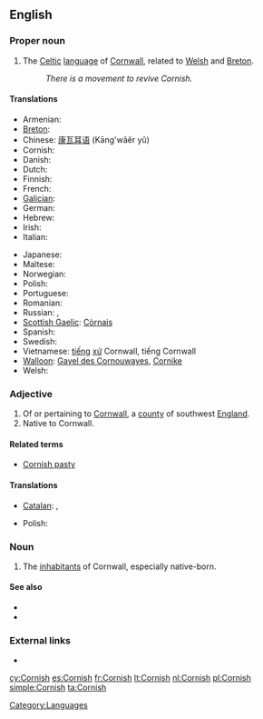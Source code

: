 ==English==

===Proper noun===
{{wikipedia}}
{{en-proper noun}}

# The [[Celtic]] [[language]] of [[Cornwall]], related to [[Welsh]] and [[Breton]].
#: ''There is a movement to revive Cornish.''

====Translations====
{{trans-top|Language}}
* Armenian: {{t-|hy|կոռներեն|tr=koṙneren}}
* [[Breton]]: {{t|br|kerneveureg|xs=Breton}}
* Chinese: [[康瓦耳语]] (Kāng'wǎěr yǔ)
* Cornish: {{t+|kw|Kernewek|xs=Cornish}}
* Danish: {{t|da|kornisk}}
* Dutch: {{t+|nl|Cornisch}}
* Finnish: {{t-|fi|korni}}
* French: {{t|fr|cornique|m}}
* [[Galician]]: {{t+|gl|córnico|xs=Galician}}
* German: {{t+|de|Kornisch|n}}
* Hebrew: {{t|he|קורנית}}
* Irish: {{t-|ga|Coirnis|xs=Irish}}
* Italian: {{t|it|cornovagliese}}
{{trans-mid}}
* Japanese: {{t+|ja|コーンウォール語|tr=kōnwōru go}}
* Maltese: {{t|mt|korniku|xs=Maltese}}
* Norwegian: {{t|no|kornisk}}
* Polish: {{t-|pl|kornwalijski|m}}
* Portuguese: {{t+|pt|córnico}}
* Romanian: {{t-|ro|cornică}}
* Russian: {{t|ru|корнуэльский|tr=kornuél’skij}}, {{t|ru|корнский}}
* [[Scottish Gaelic]]: [[Còrnais]]
* Spanish: {{t+|es|córnico}}
* Swedish: {{t+|sv|korniska}}
* Vietnamese: [[tiếng]] [[xứ]] Cornwall, tiếng Cornwall
* [[Walloon]]: [[Gayel des Cornouwayes]], [[Cornike]]
* Welsh: {{t|cy|Cernyweg|xs=Welsh}}
{{trans-bottom}}

===Adjective===
{{en-adj|-}}

# Of or pertaining to [[Cornwall]], a [[county]] of southwest [[England]].
# Native to Cornwall.

====Related terms====
* [[Cornish pasty]]

====Translations====
{{trans-top|of Cornwall}}
* [[Catalan]]: {{t|ca|còrnic|m}}, {{t|ca|cornuallès|m}}
{{trans-mid}}
* Polish: {{t-|pl|kornwalijski|m}}
{{trans-bottom}}

{{trans-top|native to Cornwall}}
{{trans-mid}}
{{trans-bottom}}

===Noun===
{{en-plural-noun}}

# {{context|collectively}} The [[inhabitant]]s of Cornwall, especially native-born.

====See also====
{{interwiktionary|code=kw}}
* {{websters-online}}
* {{langcat}}

===External links===
* {{ISO 639|link=Ethnologue|1code=kw|code=cor}}

[[Category:Languages]]

[[cy:Cornish]]
[[es:Cornish]]
[[fr:Cornish]]
[[lt:Cornish]]
[[nl:Cornish]]
[[pl:Cornish]]
[[simple:Cornish]]
[[ta:Cornish]]